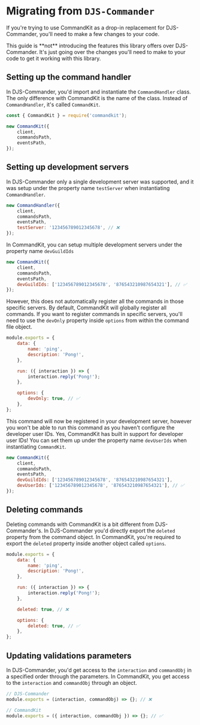
# Migrating from `DJS-Commander`

If you're trying to use CommandKit as a drop-in replacement for DJS-Commander, you'll need to make a few changes to your code.

<Callout type="warning">
    This guide is **not** introducing the features this library offers over DJS-Commander. It's just
    going over the changes you'll need to make to your code to get it working with this library.
</Callout>

## Setting up the command handler

In DJS-Commander, you'd import and instantiate the `CommandHandler` class. The only difference with CommandKit is the name of the class. Instead of `CommandHandler`, it's called `CommandKit`.

```js
const { CommandKit } = require('commandkit');

new CommandKit({
    client,
    commandsPath,
    eventsPath,
});
```

## Setting up development servers

In DJS-Commander only a single development server was supported, and it was setup under the property name `testServer` when instantiating `CommandHandler`.

```js
new CommandHandler({
    client,
    commandsPath,
    eventsPath,
    testServer: '123456789012345678', // ❌
});
```

In CommandKit, you can setup multiple development servers under the property name `devGuildIds`

```js
new CommandKit({
    client,
    commandsPath,
    eventsPath,
    devGuildIds: ['123456789012345678', '876543210987654321'], // ✅
});
```

However, this does not automatically register all the commands in those specific servers. By default, CommandKit will globally register all commands. If you want to register commands in specific servers, you'll need to use the `devOnly` property inside `options` from within the command file object.

```js
module.exports = {
    data: {
        name: 'ping',
        description: 'Pong!',
    },

    run: ({ interaction }) => {
        interaction.reply('Pong!');
    },

    options: {
        devOnly: true, // ✅
    },
};
```

This command will now be registered in your development server, however you won't be able to run this command as you haven't configure the developer user IDs. Yes, CommandKit has built in support for developer user IDs! You can set them up under the property name `devUserIds` when instantiating `CommandKit`.

```js
new CommandKit({
    client,
    commandsPath,
    eventsPath,
    devGuildIds: ['123456789012345678', '876543210987654321'],
    devUserIds: ['123456789012345678', '876543210987654321'], // ✅
});
```

## Deleting commands

Deleting commands with CommandKit is a bit different from DJS-Commander's. In DJS-Commander you'd directly export the `deleted` property from the command object. In CommandKit, you're required to export the `deleted` property inside another object called `options`.

```js
module.exports = {
    data: {
        name: 'ping',
        description: 'Pong!',
    },

    run: ({ interaction }) => {
        interaction.reply('Pong!');
    },

    deleted: true, // ❌

    options: {
        deleted: true, // ✅
    },
};
```

## Updating validations parameters

In DJS-Commander, you'd get access to the `interaction` and `commandObj` in a specified order through the parameters. In CommandKit, you get access to the `interaction` and `commandObj` through an object.

```js
// DJS-Commander
module.exports = (interaction, commandObj) => {}; // ❌

// CommandKit
module.exports = ({ interaction, commandObj }) => {}; // ✅
```
